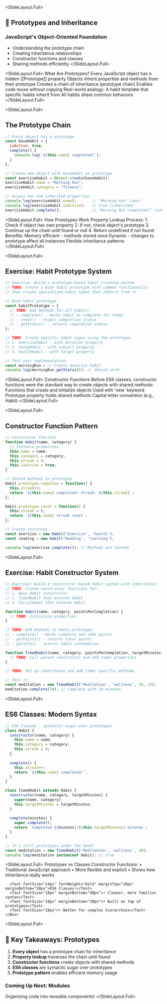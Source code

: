 
<SlideLayout.Full>
## 🧬 Prototypes and Inheritance
### JavaScript's Object-Oriented Foundation

- Understanding the prototype chain
- Creating inheritance relationships  
- Constructor functions and classes
- Sharing methods efficiently
</SlideLayout.Full>

<SlideLayout.Full>
  <FlexBox alignItems="center" justifyContent="center" flexDirection="column">
    <Heading fontSize="h2">What Are Prototypes?</Heading>
    <UnorderedList>
      <ListItem>Every JavaScript object has a hidden [[Prototype]] property</ListItem>
      <ListItem>Objects inherit properties and methods from their prototype</ListItem>
      <ListItem>Creates a chain of inheritance (prototype chain)</ListItem>
      <ListItem>Enables code reuse without copying</ListItem>
    </UnorderedList>
    <Box marginTop="50px">
      <Text fontSize="24px" fontWeight="bold">Real-world analogy:</Text>
      <Text fontSize="20px">A habit template that specific habits inherit from</Text>
      <Text fontSize="20px">All habits share common behaviors</Text>
    </Box>
  </FlexBox>
</SlideLayout.Full>

<SlideLayout.Full>
## The Prototype Chain
<CodeDisplay height="500px">
  <File name="example.js">
    
```javascript
// Every object has a prototype
const baseHabit = {
  isActive: true,
  complete() {
    console.log(`${this.name} completed!`);
  }
};

// Create new object with baseHabit as prototype
const exerciseHabit = Object.create(baseHabit);
exerciseHabit.name = "Morning Run";
exerciseHabit.category = "fitness";

// Access own and inherited properties
console.log(exerciseHabit.name);       // "Morning Run" (own)
console.log(exerciseHabit.isActive);   // true (inherited)
exerciseHabit.complete();              // "Morning Run completed!" (inherited method)
```
    
  </File>
</CodeDisplay>
</SlideLayout.Full>

<SlideLayout.Full>
  <FlexBox alignItems="center" justifyContent="center" flexDirection="column">
    <Heading fontSize="h2">How Prototypes Work</Heading>
    <Box width="80%">
      <Text fontSize="24px" fontWeight="bold" marginBottom="20px">Property Lookup Process:</Text>
      <UnorderedList>
        <ListItem>1. Check if object has own property</ListItem>
        <ListItem>2. If not, check object's prototype</ListItem>
        <ListItem>3. Continue up the chain until found or null</ListItem>
        <ListItem>4. Return undefined if not found</ListItem>
      </UnorderedList>
      <Text fontSize="24px" fontWeight="bold" marginTop="30px" marginBottom="20px">Benefits:</Text>
      <UnorderedList>
        <ListItem>Memory efficient - methods stored once</ListItem>
        <ListItem>Dynamic - changes to prototype affect all instances</ListItem>
        <ListItem>Flexible inheritance patterns</ListItem>
      </UnorderedList>
    </Box>
  </FlexBox>
</SlideLayout.Full>

<SlideLayout.Full>
## Exercise: Habit Prototype System
<CodeDisplay height="500px">
  <File name="example.js">
    
```javascript
// Exercise: Build a prototype-based habit tracking system
// TODO: Create a base habit prototype with common functionality
// Then create specialized habit types that inherit from it

// Base habit prototype
const habitPrototype = {
  // TODO: Add methods for all habits:
  // - complete() - marks habit as complete for today
  // - reset() - resets completion status
  // - getStatus() - returns completion status
};

// TODO: Create specific habit types using the prototype:
// 1. exerciseHabit - with duration property
// 2. studyHabit - with subject property
// 3. healthHabit - with target property

// Test your implementation:
const morningRun = // Create exercise habit
console.log(morningRun.getStatus()); // Should work!
```
    
  </File>
</CodeDisplay>
</SlideLayout.Full>

<SlideLayout.Full>
  <FlexBox alignItems="center" justifyContent="center" flexDirection="column">
    <Heading fontSize="h2">Constructor Functions</Heading>
    <Box width="80%">
      <Text fontSize="20px" marginBottom="30px">Before ES6 classes, constructor functions were the standard way to create objects with shared methods:</Text>
      <UnorderedList>
        <ListItem>Functions that create and initialize objects</ListItem>
        <ListItem>Used with 'new' keyword</ListItem>
        <ListItem>Prototype property holds shared methods</ListItem>
        <ListItem>Capital letter convention (e.g., Habit)</ListItem>
      </UnorderedList>
    </Box>
  </FlexBox>
</SlideLayout.Full>

<SlideLayout.Full>
## Constructor Function Pattern
<CodeDisplay height="500px">
  <File name="example.js">
    
```javascript
// Constructor function
function Habit(name, category) {
  // Instance properties
  this.name = name;
  this.category = category;
  this.streak = 0;
  this.isActive = true;
}

// Shared methods on prototype
Habit.prototype.complete = function() {
  this.streak++;
  return `${this.name} completed! Streak: ${this.streak}`;
};

Habit.prototype.reset = function() {
  this.streak = 0;
  return `${this.name} streak reset`;
};

// Create instances
const exercise = new Habit('Exercise', 'health');
const reading = new Habit('Reading', 'learning');

console.log(exercise.complete()); // Methods are shared!
```
    
  </File>
</CodeDisplay>
</SlideLayout.Full>

<SlideLayout.Full>
## Exercise: Habit Constructor System
<CodeDisplay height="500px">
  <File name="example.js">
    
```javascript
// Exercise: Build a constructor-based habit system with inheritance
// TODO: Create constructor functions for:
// 1. Base Habit constructor
// 2. TimedHabit that extends Habit
// 3. SocialHabit that extends Habit

function Habit(name, category, pointsPerCompletion) {
  // TODO: Initialize properties
}

// TODO: Add methods to Habit.prototype:
// - complete() - marks complete and adds points
// - getPoints() - returns total points
// - getInfo() - returns habit information

function TimedHabit(name, category, pointsPerCompletion, targetMinutes) {
  // TODO: Call parent constructor and add timer properties
}

// TODO: Set up inheritance and add timer-specific methods

// Test it:
const meditation = new TimedHabit('Meditation', 'wellness', 20, 15);
meditation.complete(20); // Complete with 20 minutes
```
    
  </File>
</CodeDisplay>
</SlideLayout.Full>

<SlideLayout.Full>
## ES6 Classes: Modern Syntax
<CodeDisplay height="500px">
  <File name="example.js">
    
```javascript
// ES6 Classes - syntactic sugar over prototypes
class Habit {
  constructor(name, category) {
    this.name = name;
    this.category = category;
    this.streak = 0;
  }
  
  complete() {
    this.streak++;
    return `${this.name} completed!`;
  }
}

class TimedHabit extends Habit {
  constructor(name, category, targetMinutes) {
    super(name, category);
    this.targetMinutes = targetMinutes;
  }
  
  complete(minutes) {
    super.complete();
    return `Completed ${minutes}/${this.targetMinutes} minutes`;
  }
}

// It's still prototypes under the hood!
const meditation = new TimedHabit('Meditation', 'wellness', 20);
console.log(meditation instanceof Habit); // true
```
    
  </File>
</CodeDisplay>
</SlideLayout.Full>

<SlideLayout.Full>
  <FlexBox alignItems="center" justifyContent="center" flexDirection="column">
    <Heading fontSize="h2">Prototypes vs Classes</Heading>
    <Box width="80%">
      <Text fontSize="24px" fontWeight="bold" marginBottom="20px">Constructor Functions:</Text>
      <Text fontSize="18px" marginBottom="30px">• Traditional JavaScript approach</Text>
      <Text fontSize="18px" marginBottom="30px">• More flexible and explicit</Text>
      <Text fontSize="18px" marginBottom="30px">• Shows how inheritance really works</Text>
      
      <Text fontSize="24px" fontWeight="bold" marginTop="20px" marginBottom="20px">ES6 Classes:</Text>
      <Text fontSize="18px" marginBottom="30px">• Cleaner, more familiar syntax</Text>
      <Text fontSize="18px" marginBottom="30px">• Built on top of prototypes</Text>
      <Text fontSize="18px">• Better for complex hierarchies</Text>
    </Box>
  </FlexBox>
</SlideLayout.Full>

<SlideLayout.Full>
## 🎯 Key Takeaways: Prototypes

1. **Every object** has a prototype chain for inheritance
2. **Property lookup** traverses the chain until found
3. **Constructor functions** create objects with shared methods
4. **ES6 classes** are syntactic sugar over prototypes
5. **Prototype pattern** enables efficient memory usage

### Coming Up Next: Modules
Organizing code into reusable components!
</SlideLayout.Full>